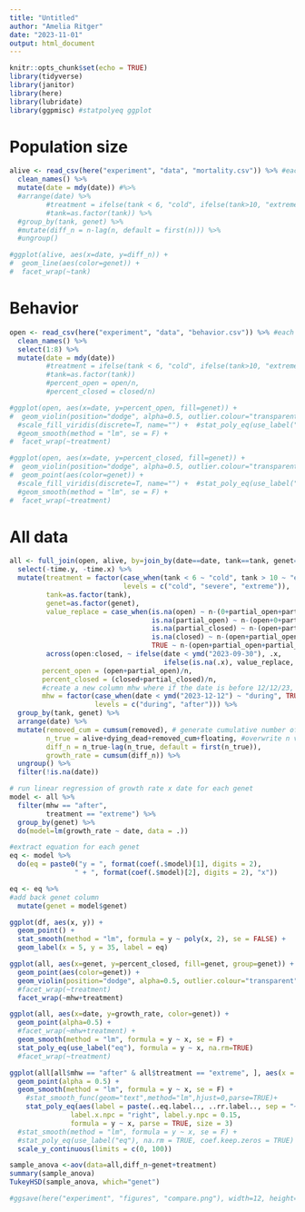 ```yaml
---
title: "Untitled"
author: "Amelia Ritger"
date: "2023-11-01"
output: html_document
---
```


```r
knitr::opts_chunk$set(echo = TRUE)
library(tidyverse)
library(janitor)
library(here)
library(lubridate)
library(ggpmisc) #statpolyeq ggplot
```

# Population size
```r
alive <- read_csv(here("experiment", "data", "mortality.csv")) %>% #each file will be read in, specify which columns you need read in to avoid any error
  clean_names() %>%
  mutate(date = mdy(date)) #%>%
  #arrange(date) %>%
         #treatment = ifelse(tank < 6, "cold", ifelse(tank>10, "extreme", "severe")),
         #tank=as.factor(tank)) %>%
  #group_by(tank, genet) %>%
  #mutate(diff_n = n-lag(n, default = first(n))) %>%
  #ungroup()

#ggplot(alive, aes(x=date, y=diff_n)) +
#  geom_line(aes(color=genet)) +
#  facet_wrap(~tank)
```

# Behavior
```r
open <- read_csv(here("experiment", "data", "behavior.csv")) %>% #each file will be read in, specify which columns you need read in to avoid any error
  clean_names() %>%
  select(1:8) %>%
  mutate(date = mdy(date))
         #treatment = ifelse(tank < 6, "cold", ifelse(tank>10, "extreme", "severe")),
         #tank=as.factor(tank))
         #percent_open = open/n,
         #percent_closed = closed/n)

#ggplot(open, aes(x=date, y=percent_open, fill=genet)) +
#  geom_violin(position="dodge", alpha=0.5, outlier.colour="transparent") +
  #scale_fill_viridis(discrete=T, name="") +  #stat_poly_eq(use_label("eq")) +
  #geom_smooth(method = "lm", se = F) +
#  facet_wrap(~treatment)

#ggplot(open, aes(x=date, y=percent_closed, fill=genet)) +
#  geom_violin(position="dodge", alpha=0.5, outlier.colour="transparent") +
#  geom_point(aes(color=genet)) +
  #scale_fill_viridis(discrete=T, name="") +  #stat_poly_eq(use_label("eq")) +
  #geom_smooth(method = "lm", se = F) +
#  facet_wrap(~treatment)
```

# All data
```r
all <- full_join(open, alive, by=join_by(date==date, tank==tank, genet==genet)) %>%
  select(-time.y, -time.x) %>%
  mutate(treatment = factor(case_when(tank < 6 ~ "cold", tank > 10 ~ "extreme", TRUE ~ "severe"),
                            levels = c("cold", "severe", "extreme")),
         tank=as.factor(tank),
         genet=as.factor(genet),
         value_replace = case_when(is.na(open) ~ n-(0+partial_open+partial_closed+closed),
                                   is.na(partial_open) ~ n-(open+0+partial_closed+closed),
                                   is.na(partial_closed) ~ n-(open+partial_open+0+closed),
                                   is.na(closed) ~ n-(open+partial_open+partial_closed+0),
                                   TRUE ~ n-(open+partial_open+partial_closed+closed)),
         across(open:closed, ~ ifelse(date < ymd("2023-09-30"), .x,
                                      ifelse(is.na(.x), value_replace, .x))),
        percent_open = (open+partial_open)/n,
        percent_closed = (closed+partial_closed)/n,
        #create a new column mhw where if the date is before 12/12/23, it's "during", and if it's after, it's "after"
        mhw = factor(case_when(date < ymd("2023-12-12") ~ "during", TRUE ~ "after"),
                     levels = c("during", "after"))) %>%
  group_by(tank, genet) %>%
  arrange(date) %>%
  mutate(removed_cum = cumsum(removed), # generate cumulative number of polyps removed, to represent total number of polyps excluding removal
         n_true = alive+dying_dead+removed_cum+floating, #overwrite n value to incorporate cumulative number of removed polyps
         diff_n = n_true-lag(n_true, default = first(n_true)),
         growth_rate = cumsum(diff_n)) %>%
  ungroup() %>%
  filter(!is.na(date))

# run linear regression of growth rate x date for each genet
model <- all %>%
  filter(mhw == "after",
         treatment == "extreme") %>%
  group_by(genet) %>%
  do(model=lm(growth_rate ~ date, data = .))

#extract equation for each genet
eq <- model %>%
  do(eq = paste0("y = ", format(coef(.$model)[1], digits = 2),
                " + ", format(coef(.$model)[2], digits = 2), "x"))

eq <- eq %>%
#add back genet column
  mutate(genet = model$genet)

ggplot(df, aes(x, y)) +
  geom_point() +
  stat_smooth(method = "lm", formula = y ~ poly(x, 2), se = FALSE) +
  geom_label(x = 5, y = 35, label = eq)

ggplot(all, aes(x=genet, y=percent_closed, fill=genet, group=genet)) +
  geom_point(aes(color=genet)) +
  geom_violin(position="dodge", alpha=0.5, outlier.colour="transparent") +
  #facet_wrap(~treatment)
  facet_wrap(~mhw+treatment)

ggplot(all, aes(x=date, y=growth_rate, color=genet)) +
  geom_point(alpha=0.5) +
  #facet_wrap(~mhw+treatment) +
  geom_smooth(method = "lm", formula = y ~ x, se = F) +
  stat_poly_eq(use_label("eq"), formula = y ~ x, na.rm=TRUE)
  #facet_wrap(~treatment)

ggplot(all[all$mhw == "after" & all$treatment == "extreme", ], aes(x = date, y = growth_rate, group = genet)) +
  geom_point(alpha = 0.5) +
  geom_smooth(method = "lm", formula = y ~ x, se = F) +
    #stat_smooth_func(geom="text",method="lm",hjust=0,parse=TRUE)+
    stat_poly_eq(aes(label = paste(..eq.label.., ..rr.label.., sep = "~~~")), 
               label.x.npc = "right", label.y.npc = 0.15,
               formula = y ~ x, parse = TRUE, size = 3)
  #stat_smooth(method = "lm", formula = y ~ x, se = F) +
  #stat_poly_eq(use_label("eq"), na.rm = TRUE, coef.keep.zeros = TRUE) +
  scale_y_continuous(limits = c(0, 100))

sample_anova <-aov(data=all,diff_n~genet+treatment)
summary(sample_anova)
TukeyHSD(sample_anova, which="genet")

#ggsave(here("experiment", "figures", "compare.png"), width=12, height=7)
```

